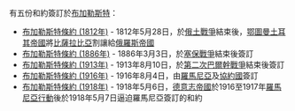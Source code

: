 有五份和約簽訂於[[布加勒斯特|布加勒斯特]]：

* [[布加勒斯特條約_(1812年)|布加勒斯特條約 (1812年)]] - 1812年5月28日，於[[第七次俄土戰爭|俄土戰爭]]結束後，[[鄂圖曼土耳其帝國|鄂圖曼土耳其帝國]]將[[比薩拉比亞|比薩拉比亞]]割讓給[[俄羅斯帝國|俄羅斯帝國]]
* [[布加勒斯特條約_(1886年)|布加勒斯特條約 (1886年)]] - 1886年3月3日，於[[塞保戰爭|塞保戰爭]]結束後簽訂
* [[布加勒斯特條約_(1913年)|布加勒斯特條約 (1913年)]] - 1913年8月10日，於[[第二次巴爾幹戰爭|第二次巴爾幹戰爭]]結束後簽訂
* [[布加勒斯特條約_(1916年)|布加勒斯特條約 (1916年)]] - 1916年8月4日，由[[羅馬尼亞|羅馬尼亞]]及[[協約國|協約國]]簽訂
* [[布加勒斯特條約_(1918年)|布加勒斯特條約 (1918年)]] - 1918年5月6日，[[德意志帝國|德意志帝國]]於1916至1917年[[羅馬尼亞行動|羅馬尼亞行動]]後於1918年5月7日逼迫羅馬尼亞簽訂的和約

{{disambig|cat=七字消歧義}}